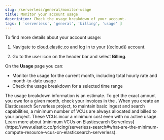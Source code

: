 ```yaml
---
slug: /serverless/general/monitor-usage
title: Monitor your account usage
description: Check the usage breakdown of your account.
tags: [ 'serverless', 'general', 'billing', 'usage' ]
---
```


<DocBadge template="technical preview" />
To find more details about your account usage:

1. Navigate to [cloud.elastic.co](https://cloud.elastic.co/) and log in to your ((ecloud)) account.

2. Go to the user icon on the header bar and select **Billing**.

On the **Usage** page you can:

- Monitor the usage for the current month, including total hourly rate and month-to-date usage
- Check the usage breakdown for a selected time range

<DocCallOut title="Important" color="warning">
The usage breakdown information is an estimate. To get the exact amount you owe for a given month, check your invoices in the <DocLink slug="/serverless/general/billing-history" text="billing history"/>.
</DocCallOut>

<DocCallOut color="warning" title="Elasticsearch minimum runtime VCUs">
    When you create an Elasticsearch Serverless project, to maintain basic ingest and search capabilities, a minimum number of VCUs are always allocated and billed to your project. These VCUs incur a minimum cost even with no active usage. Learn more about [minimum VCUs on Elasticsearch Serverless](https://www.elastic.co/pricing/serverless-search#what-are-the-minimum-compute-resource-vcus-on-elasticsearch-serverless).
</DocCallOut>
